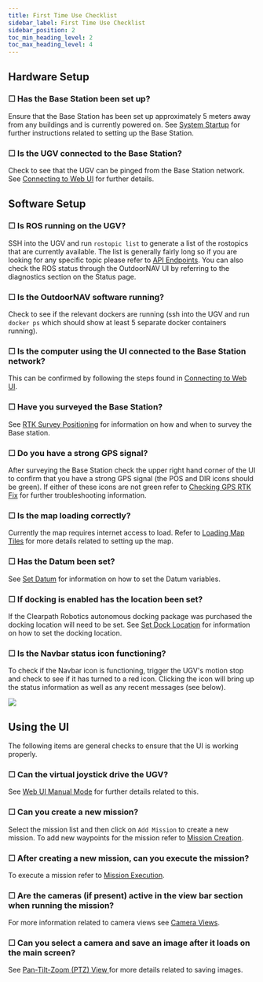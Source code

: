```yaml
---
title: First Time Use Checklist
sidebar_label: First Time Use Checklist
sidebar_position: 2
toc_min_heading_level: 2
toc_max_heading_level: 4
---
```


## Hardware Setup

### ☐ Has the Base Station been set up?

Ensure that the Base Station has been set up approximately 5 meters
away from any buildings and is currently powered on. See
[System Startup](system_setup.mdx) for further
instructions related to setting up the Base Station.

### ☐ Is the UGV connected to the Base Station?

Check to see that the UGV can be pinged from the Base Station network.
See [Connecting to Web UI](system_setup.mdx#connecting_to_web_ui) for further
details.

## Software Setup

### ☐ Is ROS running on the UGV?

SSH into the UGV and run `rostopic list` to generate a list of the
rostopics that are currently available. The list is generally fairly
long so if you are looking for any specific topic please refer to
[API Endpoints](../api/api_endpoints/api_endpoints.mdx). You can also check the
ROS status through the OutdoorNAV UI by referring to the diagnostics section
on the Status page.

### ☐ Is the OutdoorNAV software running?

Check to see if the relevant dockers are running (ssh into the UGV and
run `docker ps` which should show at least 5 separate docker containers
running).

### ☐ Is the computer using the UI connected to the Base Station network?

This can be confirmed by following the steps found in
[Connecting to Web UI](system_setup.mdx#connecting_to_web_ui).

### ☐ Have you surveyed the Base Station?

See [RTK Survey Positioning](../cpr_hardware.mdx#base-station-survey) for
information on how and when to survey the Base station.

### ☐ Do you have a strong GPS signal?

After surveying the Base Station check the upper right hand corner of
the UI to confirm that you have a strong GPS signal (the POS and DIR
icons should be green). If either of these icons are not green refer
to [Checking GPS RTK Fix](../cpr_hardware.mdx#base-station-survey) for further
troubleshooting information.

### ☐ Is the map loading correctly?

Currently the map requires internet access to load. Refer to
[Loading Map Tiles](system_setup.mdx#loading_map_tiles) for more details
related to setting up the map.

### ☐ Has the Datum been set?

See [Set Datum](system_setup.mdx#set-datum) for information on how
to set the Datum variables.

### ☐ If docking is enabled has the location been set?

If the Clearpath Robotics autonomous docking package was purchased the
docking location will need to be set. See
[Set Dock Location](system_setup.mdx#set-dock-location) for information on
how to set the docking location.

### ☐ Is the Navbar status icon functioning?

To check if the Navbar icon is functioning, trigger the UGV's motion stop
and check to see if it has turned to a red icon. Clicking the icon
will bring up the status information as well as any recent messages
(see below).

![](/img/outdoornav_images/ugvStatusMessages.png)

## Using the UI

The following items are general checks to ensure that the UI is working
properly.

### ☐ Can the virtual joystick drive the UGV?

See [Web UI Manual Mode](../web_user_interface/ui_manual_mode.mdx) for further details
related to this.

### ☐ Can you create a new mission?

Select the mission list and then click on `Add Mission` to create a
new mission. To add new waypoints for the mission refer to
[Mission Creation](../web_user_interface/ui_waypoint_mode.mdx#mission-creation).

### ☐ After creating a new mission, can you execute the mission?

To execute a mission refer to [Mission Execution](../web_user_interface/ui_waypoint_mode.mdx#mission-execution).

### ☐ Are the cameras (if present) active in the view bar section when running the mission?

For more information related to camera views see
[Camera Views](../web_user_interface/ui_overview.mdx#camera-views).

### ☐ Can you select a camera and save an image after it loads on the main screen?

See [Pan-Tilt-Zoom (PTZ) View ](../web_user_interface/ui_overview.mdx#ptz-view) for more details related
to saving images.
